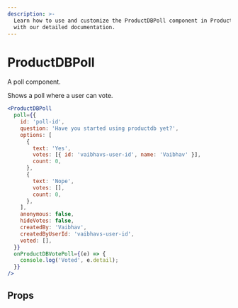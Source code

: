 ```yaml
---
description: >-
  Learn how to use and customize the ProductDBPoll component in ProductDB's React UI Kit
  with our detailed documentation.
---
```


# ProductDBPoll

A poll component.

Shows a poll where a user can vote.

```jsx live
<ProductDBPoll
  poll={{
    id: 'poll-id',
    question: 'Have you started using productdb yet?',
    options: [
      {
        text: 'Yes',
        votes: [{ id: 'vaibhavs-user-id', name: 'Vaibhav' }],
        count: 0,
      },
      {
        text: 'Nope',
        votes: [],
        count: 0,
      },
    ],
    anonymous: false,
    hideVotes: false,
    createdBy: 'Vaibhav',
    createdByUserId: 'vaibhavs-user-id',
    voted: [],
  }}
  onProductDBVotePoll={(e) => {
    console.log('Voted', e.detail);
  }}
/>
```

## Props

<PropsTable of="productdb-poll" />

<head>
  <title>React UI Kit ProductDBPoll</title>
</head>
